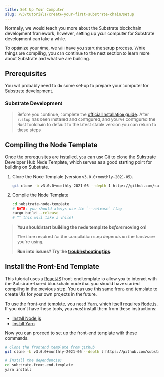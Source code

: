 ```yaml
---
title: Set Up Your Computer
slug: /v3/tutorials/create-your-first-substrate-chain/setup
---
```


Normally, we would teach you more about the Substrate blockchain development framework, however,
setting up your computer for Substrate development can take a while.

To optimize your time, we will have you start the setup process. While things are compiling, you can
continue to the next section to learn more about Substrate and what we are building.

## Prerequisites

You will probably need to do some set-up to prepare your computer for Substrate development.

### Substrate Development

> Before you continue, complete the [official Installation guide](../../knowledgebase/getting-started/index.md).
> After `rustup` has been installed and configured, and you've configured the Rust toolchain to default
> to the latest stable version you can return to these steps.

## Compiling the Node Template

Once the prerequisites are installed, you can use Git to clone the Substrate Developer Hub Node
Template, which serves as a good starting point for building on Substrate.

1. Clone the Node Template (version `v3.0.0+monthly-2021-05`).

    ```bash
    git clone -b v3.0.0+monthly-2021-05 --depth 1 https://github.com/substrate-developer-hub/substrate-node-template
    ```
2. Compile the Node Template

    ```bash
    cd substrate-node-template
    # NOTE: you should always use the `--release` flag
    cargo build --release
    # ^^ this will take a while!
    ```

> **You should start building the node template _before_ moving on!**
>
> The time required for the compilation step depends on the hardware you're using.
>
> **Run into issues? Try the [troubleshooting tips](../../../knowledgebase/getting-started/index#troubleshooting-substrate-builds).**

## Install the Front-End Template

This tutorial uses a [ReactJS](https://reactjs.org/) front-end template to allow you to interact
with the Substrate-based blockchain node that you should have started compiling in the previous
step. You can use this same front-end template to create UIs for your own projects in the future.

To use the front-end template, you need [Yarn](https://yarnpkg.com), which itself requires
[Node.js](https://nodejs.org/). If you don't have these tools, you _must_ install them from these
instructions:

- [Install Node.js](https://nodejs.org/en/download/)
- [Install Yarn](https://yarnpkg.com/lang/en/docs/install/)

Now you can proceed to set up the front-end template with these commands.

```bash
# Clone the frontend template from github
git clone -b v3.0.0+monthly-2021-05 --depth 1 https://github.com/substrate-developer-hub/substrate-front-end-template

# Install the dependencies
cd substrate-front-end-template
yarn install
```
